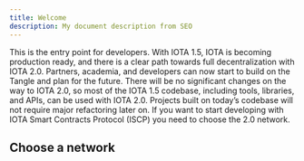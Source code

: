 ```yaml
---
title: Welcome
description: My document description from SEO
---
```



This is the entry point for developers. With IOTA 1.5, IOTA is becoming production ready, and there is a clear path towards full decentralization with IOTA 2.0.
Partners, academia, and developers can now start to build on the Tangle and plan for the future. There will be no significant changes on the way to IOTA 2.0, so most of the IOTA 1.5 codebase, including tools, libraries, and APIs, can be used with IOTA 2.0. Projects built on today’s codebase will not require major refactoring later on.
If you want to start developing with IOTA Smart Contracts Protocol (ISCP) you need to choose the 2.0 network.

## Choose a network

<div className='row'>
  <Card
    title='IOTA 1.5'
    link='networks/iota-1.5'
    description='Current Mainnet'
    icon='&#xe907;'
  />
  <Card
    title='IOTA 2.0'
    link='networks/iota-2.0'
    description='Future of IOTA'
    icon='&#xe906;'
  />
</div>
